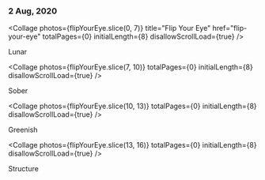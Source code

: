 
### 2 Aug, 2020

<Collage
  photos={flipYourEye.slice(0, 7)}
  title="Flip Your Eye"
  href="flip-your-eye"
  totalPages={0}
  initialLength={8}
  disallowScrollLoad={true}
/>

Lunar

<Collage
  photos={flipYourEye.slice(7, 10)}
  totalPages={0}
  initialLength={8}
  disallowScrollLoad={true}
/>

Sober

<Collage
  photos={flipYourEye.slice(10, 13)}
  totalPages={0}
  initialLength={8}
  disallowScrollLoad={true}
/>

Greenish

<Collage
  photos={flipYourEye.slice(13, 16)}
  totalPages={0}
  initialLength={8}
  disallowScrollLoad={true}
/>

Structure
